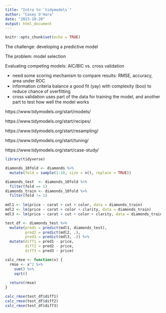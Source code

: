 ```yaml
---
title: "Intro to `tidymodels`"
author: "Casey O'Hara"
date: "2023-10-20"
output: html_document
---
```


```r
knitr::opts_chunk$set(echo = TRUE)
```

The challenge: developing a predictive model

The problem: model selection

Evaluating competing models: AIC/BIC vs. cross validation

* need some scoring mechanism to compare results: RMSE, accuracy, area under ROC
* information criteria balance a good fit (yay) with complexity (boo) to reduce chance of overfitting
* cross validation uses part of the data for training the model, and another part to test how well the model works

https://www.tidymodels.org/start/models/

https://www.tidymodels.org/start/recipes/

https://www.tidymodels.org/start/resampling/

https://www.tidymodels.org/start/tuning/

https://www.tidymodels.org/start/case-study/

```r
library(tidyverse)

diamonds_10fold <- diamonds %>%
  mutate(fold = sample(1:10, size = n(), replace = TRUE))

diamonds_test  <- diamonds_10fold %>%
  filter(fold == 1)
diamonds_train <- diamonds_10fold %>%
  filter(fold != 1)
  
mdl1 <- lm(price ~ carat + cut + color, data = diamonds_train)
mdl2 <- lm(price ~ carat + color + clarity, data = diamonds_train)
mdl3 <- lm(price ~ carat + cut + color + clarity, data = diamonds_train)

test_df <- diamonds_test %>%
  mutate(pred1 = predict(mdl1, diamonds_test),
         pred2 = predict(mdl2, .),
         pred3 = predict(mdl3, .)) %>%
  mutate(diff1 = pred1 - price,
         diff2 = pred2 - price,
         diff3 = pred3 - price)

calc_rmse <- function(x) {
  rmse <- x^2 %>%
    sum() %>%
    sqrt()
  
  return(rmse)
}

calc_rmse(test_df$diff1)
calc_rmse(test_df$diff2)
calc_rmse(test_df$diff3)
```

